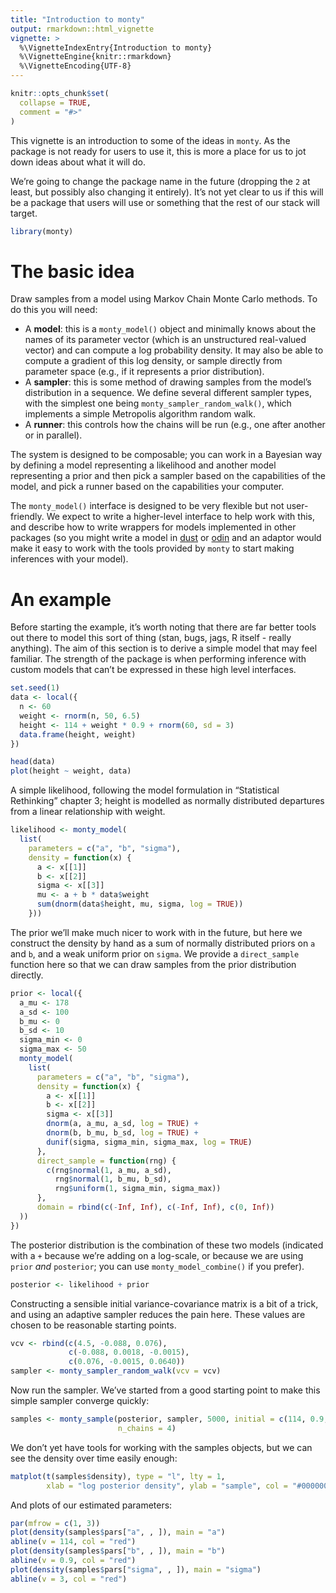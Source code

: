 ```yaml
---
title: "Introduction to monty"
output: rmarkdown::html_vignette
vignette: >
  %\VignetteIndexEntry{Introduction to monty}
  %\VignetteEngine{knitr::rmarkdown}
  %\VignetteEncoding{UTF-8}
---
```


```r
knitr::opts_chunk$set(
  collapse = TRUE,
  comment = "#>"
)
```

This vignette is an introduction to some of the ideas in `monty`.  As the package is not ready for users to use it, this is more a place for us to jot down ideas about what it will do.

We're going to change the package name in the future (dropping the `2` at least, but possibly also changing it entirely).  It's not yet clear to us if this will be a package that users will use or something that the rest of our stack will target.

```r
library(monty)
```

# The basic idea

Draw samples from a model using Markov Chain Monte Carlo methods.  To do this you will need:

* A **model**: this is a `monty_model()` object and minimally knows about the names of its parameter vector (which is an unstructured real-valued vector) and can compute a log probability density.  It may also be able to compute a gradient of this log density, or sample directly from parameter space (e.g., if it represents a prior distribution).
* A **sampler**: this is some method of drawing samples from the model's distribution in a sequence.  We define several different sampler types, with the simplest one being `monty_sampler_random_walk()`, which implements a simple Metropolis algorithm random walk.
* A **runner**: this controls how the chains will be run (e.g., one after another or in parallel).

The system is designed to be composable; you can work in a Bayesian way by defining a model representing a likelihood and another model representing a prior and then pick a sampler based on the capabilities of the model, and pick a runner based on the capabilities your computer.

The `monty_model()` interface is designed to be very flexible but not user-friendly.  We expect to write a higher-level interface to help work with this, and describe how to write wrappers for models implemented in other packages (so you might write a model in [dust](https://mrc-ide.github.io/dust) or [odin](https://mrc-ide.github.io/odin) and an adaptor would make it easy to work with the tools provided by `monty` to start making inferences with your model).

# An example

Before starting the example, it's worth noting that there are far better tools out there to model this sort of thing (stan, bugs, jags, R itself - really anything).  The aim of this section is to derive a simple model that may feel familiar.  The strength of the package is when performing inference with custom models that can't be expressed in these high level interfaces.

```r
set.seed(1)
data <- local({
  n <- 60
  weight <- rnorm(n, 50, 6.5)
  height <- 114 + weight * 0.9 + rnorm(60, sd = 3)
  data.frame(height, weight)
})
```


```r
head(data)
plot(height ~ weight, data)
```

A simple likelihood, following the model formulation in "Statistical Rethinking" chapter 3; height is modelled as normally distributed departures from a linear relationship with weight.

```r
likelihood <- monty_model(
  list(
    parameters = c("a", "b", "sigma"),
    density = function(x) {
      a <- x[[1]]
      b <- x[[2]]
      sigma <- x[[3]]
      mu <- a + b * data$weight
      sum(dnorm(data$height, mu, sigma, log = TRUE))
    }))
```

The prior we'll make much nicer to work with in the future, but here we construct the density by hand as a sum of normally distributed priors on `a` and `b`, and a weak uniform prior on `sigma`.  We provide a `direct_sample` function here so that we can draw samples from the prior distribution directly.

```r
prior <- local({
  a_mu <- 178
  a_sd <- 100
  b_mu <- 0
  b_sd <- 10
  sigma_min <- 0
  sigma_max <- 50
  monty_model(
    list(
      parameters = c("a", "b", "sigma"),
      density = function(x) {
        a <- x[[1]]
        b <- x[[2]]
        sigma <- x[[3]]
        dnorm(a, a_mu, a_sd, log = TRUE) +
        dnorm(b, b_mu, b_sd, log = TRUE) +
        dunif(sigma, sigma_min, sigma_max, log = TRUE)
      },
      direct_sample = function(rng) {
        c(rng$normal(1, a_mu, a_sd),
          rng$normal(1, b_mu, b_sd),
          rng$uniform(1, sigma_min, sigma_max))
      },
      domain = rbind(c(-Inf, Inf), c(-Inf, Inf), c(0, Inf))
  ))
})
```

The posterior distribution is the combination of these two models (indicated with a `+` because we're adding on a log-scale, or because we are using `prior` *and* `posterior`; you can use `monty_model_combine()` if you prefer).

```r
posterior <- likelihood + prior
```

Constructing a sensible initial variance-covariance matrix is a bit of a trick, and using an adaptive sampler reduces the pain here.  These values are chosen to be reasonable starting points.

```r
vcv <- rbind(c(4.5, -0.088, 0.076),
             c(-0.088, 0.0018, -0.0015),
             c(0.076, -0.0015, 0.0640))
sampler <- monty_sampler_random_walk(vcv = vcv)
```

Now run the sampler.  We've started from a good starting point to make this simple sampler converge quickly:

```r
samples <- monty_sample(posterior, sampler, 5000, initial = c(114, 0.9, 3),
                        n_chains = 4)
```

We don't yet have tools for working with the samples objects, but we can see the density over time easily enough:

```r
matplot(t(samples$density), type = "l", lty = 1,
        xlab = "log posterior density", ylab = "sample", col = "#00000055")
```

And plots of our estimated parameters:

```r
par(mfrow = c(1, 3))
plot(density(samples$pars["a", , ]), main = "a")
abline(v = 114, col = "red")
plot(density(samples$pars["b", , ]), main = "b")
abline(v = 0.9, col = "red")
plot(density(samples$pars["sigma", , ]), main = "sigma")
abline(v = 3, col = "red")
```
